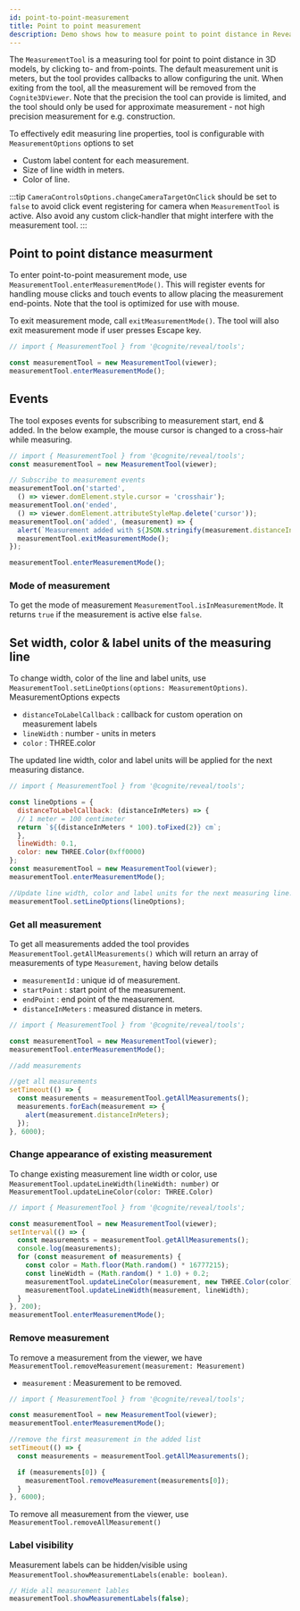 ```yaml
---
id: point-to-point-measurement
title: Point to point measurement
description: Demo shows how to measure point to point distance in Reveal.
---
```



The `MeasurementTool` is a measuring tool for point to point distance in 3D models, by clicking to- and from-points. The default measurement unit is meters, but the tool provides callbacks to allow configuring the unit.
When exiting from the tool, all the measurement will be removed from the `Cognite3DViewer`. Note that the precision the tool can provide is limited, and the tool should only be used for approximate measurement - not high precision measurement for e.g. construction.

To effectively edit measuring line properties, tool is configurable with `MeasurementOptions` options to set
- Custom label content for each measurement.
- Size of line width in meters.
- Color of line.

:::tip
`CameraControlsOptions.changeCameraTargetOnClick` should be set to `false` to avoid click event registering for camera when `MeasurementTool` is active. Also avoid any custom click-handler that might interfere with the measurement tool.
:::

<DemoWrapper name="Cognite3DViewerDemo" />

## Point to point distance measurment
To enter point-to-point measurement mode, use `MeasurementTool.enterMeasurementMode()`. This will register events for handling mouse clicks and touch events to allow placing the measurement end-points. Note that the tool is optimized for use with mouse.

To exit measurement mode, call `exitMeasurementMode()`. The tool will also exit measurement mode if user presses Escape key.

```jsx runnable
// import { MeasurementTool } from '@cognite/reveal/tools';

const measurementTool = new MeasurementTool(viewer);
measurementTool.enterMeasurementMode();
```

## Events
The tool exposes events for subscribing to measurement start, end & added. In the below example, the mouse cursor is changed to a cross-hair while measuring.

```jsx runnable
// import { MeasurementTool } from '@cognite/reveal/tools';
const measurementTool = new MeasurementTool(viewer);

// Subscribe to measurement events
measurementTool.on('started', 
  () => viewer.domElement.style.cursor = 'crosshair');
measurementTool.on('ended', 
  () => viewer.domElement.attributeStyleMap.delete('cursor'));
measurementTool.on('added', (measurement) => { 
  alert(`Measurement added with ${JSON.stringify(measurement.distanceInMeters)} distance!`);
  measurementTool.exitMeasurementMode();
});

measurementTool.enterMeasurementMode();
```



### Mode of measurement
To get the mode of measurement `MeasurementTool.isInMeasurementMode`. It returns `true` if the measurement is active else `false`.


## Set width, color & label units of the measuring line
To change width, color of the line and label units, use `MeasurementTool.setLineOptions(options: MeasurementOptions)`. MeasurementOptions expects
  - `distanceToLabelCallback` : callback for custom operation on measurement labels
  - `lineWidth` : number - units in meters
  - `color` : THREE.color

The updated line width, color and label units will be applied for the next measuring distance.

```jsx runnable
// import { MeasurementTool } from '@cognite/reveal/tools';

const lineOptions = {
  distanceToLabelCallback: (distanceInMeters) => {
  // 1 meter = 100 centimeter
  return `${(distanceInMeters * 100).toFixed(2)} cm`;
  },
  lineWidth: 0.1,
  color: new THREE.Color(0xff0000)
};
const measurementTool = new MeasurementTool(viewer);
measurementTool.enterMeasurementMode();

//Update line width, color and label units for the next measuring line.
measurementTool.setLineOptions(lineOptions);
```

### Get all measurement
To get all measurements added the tool provides `MeasurementTool.getAllMeasurements()` which will 
return an array of measurements of type `Measurement`, having below details
  - `measurementId` : unique id of measurement.
  - `startPoint` : start point of the measurement.
  - `endPoint` : end point of the measurement.
  - `distanceInMeters` : measured distance in meters.
```jsx runnable
// import { MeasurementTool } from '@cognite/reveal/tools';

const measurementTool = new MeasurementTool(viewer);
measurementTool.enterMeasurementMode();

//add measurements

//get all measurements
setTimeout(() => {
  const measurements = measurementTool.getAllMeasurements();
  measurements.forEach(measurement => {
    alert(measurement.distanceInMeters);
  });
}, 6000);
```

### Change appearance of existing measurement
To change existing measurement line width or color, use `MeasurementTool.updateLineWidth(lineWidth: number)` or `MeasurementTool.updateLineColor(color: THREE.Color)`

```jsx runnable
// import { MeasurementTool } from '@cognite/reveal/tools';

const measurementTool = new MeasurementTool(viewer);
setInterval(() => {
  const measurements = measurementTool.getAllMeasurements();
  console.log(measurements);
  for (const measurement of measurements) {
    const color = Math.floor(Math.random() * 16777215);
    const lineWidth = (Math.random() * 1.0) + 0.2;
    measurementTool.updateLineColor(measurement, new THREE.Color(color));
    measurementTool.updateLineWidth(measurement, lineWidth);
  }
}, 200);
measurementTool.enterMeasurementMode();
```

### Remove measurement
To remove a measurement from the viewer, we have `MeasurementTool.removeMeasurement(measurement: Measurement)`
  - `measurement` : Measurement to be removed.

```jsx runnable
// import { MeasurementTool } from '@cognite/reveal/tools';

const measurementTool = new MeasurementTool(viewer);
measurementTool.enterMeasurementMode();

//remove the first measurement in the added list
setTimeout(() => {
  const measurements = measurementTool.getAllMeasurements();

  if (measurements[0]) {
    measurementTool.removeMeasurement(measurements[0]);
  }
}, 6000);
```

To remove all measurement from the viewer, use `MeasurementTool.removeAllMeasurement()`

### Label visibility
Measurement labels can be hidden/visible using `MeasurementTool.showMeasurementLabels(enable: boolean)`.
```jsx
// Hide all measurement lables
measurementTool.showMeasurementLabels(false);
```

